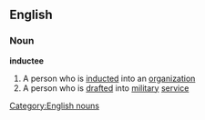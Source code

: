 ==English==
===Noun===
'''inductee'''
#A person who is [[inducted]] into an [[organization]]
#A person who is [[drafted]] into [[military]] [[service]]
[[Category:English nouns]]